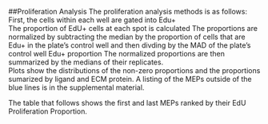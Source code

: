 
##Proliferation Analysis
The proliferation analysis methods is as follows:  
First, the cells within each well are gated into Edu+  
The proportion of EdU+ cells at each spot is calculated
The proportions are normalized by subtracting the median by the proportion of cells that are Edu+ in the plate's control well and then divding by the MAD of the plate's control well Edu+ proportion 
The normalized proportions are then summarized by the medians of their replicates.  
Plots show the distributions of the non-zero proportions and the proportions sumarized by ligand and ECM protein. A listing of the MEPs outside of the blue lines is in the supplemental material.  

The table that follows shows the first and last MEPs ranked by their EdU Proliferation Proportion.